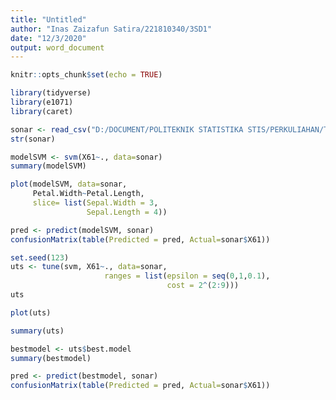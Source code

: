 ---
title: "Untitled"
author: "Inas Zaizafun Satira/221810340/3SD1"
date: "12/3/2020"
output: word_document
---

```{r setup, include=FALSE}
knitr::opts_chunk$set(echo = TRUE)
```

```{r}
library(tidyverse)
library(e1071)
library(caret)
```
```{r}
sonar <- read_csv("D:/DOCUMENT/POLITEKNIK STATISTIKA STIS/PERKULIAHAN/TINGKAT 3/SEMESTER 5/UTS/DATMIN/sonar.all-data", col_names = FALSE)
str(sonar)
```

```{r}
modelSVM <- svm(X61~., data=sonar)
summary(modelSVM)
```


```{r}
plot(modelSVM, data=sonar,
     Petal.Width~Petal.Length,
     slice= list(Sepal.Width = 3,
                 Sepal.Length = 4))
```

```{r}
pred <- predict(modelSVM, sonar)
confusionMatrix(table(Predicted = pred, Actual=sonar$X61))
```

```{r}
set.seed(123)
uts <- tune(svm, X61~., data=sonar,
                     ranges = list(epsilon = seq(0,1,0.1),
                                   cost = 2^(2:9)))
uts
```
```{r}
plot(uts)
```
```{r}
summary(uts)
```

```{r}
bestmodel <- uts$best.model
summary(bestmodel)
```

```{r}
pred <- predict(bestmodel, sonar)
confusionMatrix(table(Predicted = pred, Actual=sonar$X61))
```